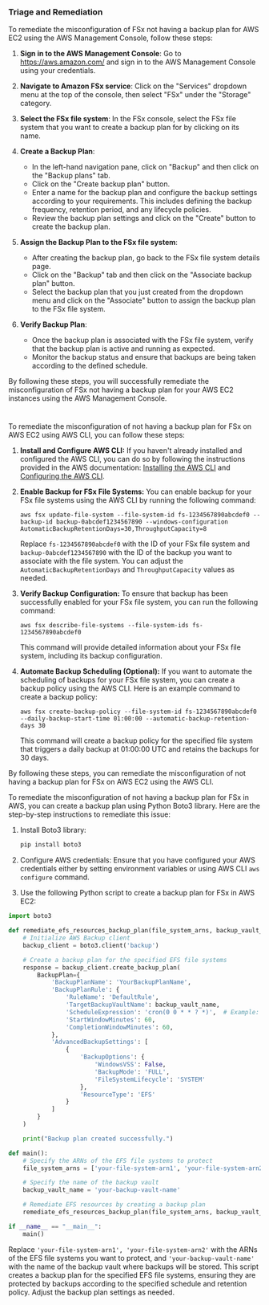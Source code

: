 
### Triage and Remediation
<Tabs>
<Tab title='Remediation'>

<AccordionGroup>
<Accordion title='Using Console' defaultOpen='true'>
To remediate the misconfiguration of FSx not having a backup plan for AWS EC2 using the AWS Management Console, follow these steps:

1. **Sign in to the AWS Management Console**: Go to https://aws.amazon.com/ and sign in to the AWS Management Console using your credentials.

2. **Navigate to Amazon FSx service**: Click on the "Services" dropdown menu at the top of the console, then select "FSx" under the "Storage" category.

3. **Select the FSx file system**: In the FSx console, select the FSx file system that you want to create a backup plan for by clicking on its name.

4. **Create a Backup Plan**:
   - In the left-hand navigation pane, click on "Backup" and then click on the "Backup plans" tab.
   - Click on the "Create backup plan" button.
   - Enter a name for the backup plan and configure the backup settings according to your requirements. This includes defining the backup frequency, retention period, and any lifecycle policies.
   - Review the backup plan settings and click on the "Create" button to create the backup plan.

5. **Assign the Backup Plan to the FSx file system**:
   - After creating the backup plan, go back to the FSx file system details page.
   - Click on the "Backup" tab and then click on the "Associate backup plan" button.
   - Select the backup plan that you just created from the dropdown menu and click on the "Associate" button to assign the backup plan to the FSx file system.

6. **Verify Backup Plan**:
   - Once the backup plan is associated with the FSx file system, verify that the backup plan is active and running as expected.
   - Monitor the backup status and ensure that backups are being taken according to the defined schedule.

By following these steps, you will successfully remediate the misconfiguration of FSx not having a backup plan for your AWS EC2 instances using the AWS Management Console.

#
</Accordion>

<Accordion title='Using CLI'>
To remediate the misconfiguration of not having a backup plan for FSx on AWS EC2 using AWS CLI, you can follow these steps:

1. **Install and Configure AWS CLI:**
   If you haven't already installed and configured the AWS CLI, you can do so by following the instructions provided in the AWS documentation: [Installing the AWS CLI](https://docs.aws.amazon.com/cli/latest/userguide/cli-chap-install.html) and [Configuring the AWS CLI](https://docs.aws.amazon.com/cli/latest/userguide/cli-chap-configure.html).

2. **Enable Backup for FSx File Systems:**
   You can enable backup for your FSx file systems using the AWS CLI by running the following command:
   ```
   aws fsx update-file-system --file-system-id fs-1234567890abcdef0 --backup-id backup-0abcdef1234567890 --windows-configuration AutomaticBackupRetentionDays=30,ThroughputCapacity=8
   ```
   Replace `fs-1234567890abcdef0` with the ID of your FSx file system and `backup-0abcdef1234567890` with the ID of the backup you want to associate with the file system. You can adjust the `AutomaticBackupRetentionDays` and `ThroughputCapacity` values as needed.

3. **Verify Backup Configuration:**
   To ensure that backup has been successfully enabled for your FSx file system, you can run the following command:
   ```
   aws fsx describe-file-systems --file-system-ids fs-1234567890abcdef0
   ```
   This command will provide detailed information about your FSx file system, including its backup configuration.

4. **Automate Backup Scheduling (Optional):**
   If you want to automate the scheduling of backups for your FSx file system, you can create a backup policy using the AWS CLI. Here is an example command to create a backup policy:
   ```
   aws fsx create-backup-policy --file-system-id fs-1234567890abcdef0 --daily-backup-start-time 01:00:00 --automatic-backup-retention-days 30
   ```
   This command will create a backup policy for the specified file system that triggers a daily backup at 01:00:00 UTC and retains the backups for 30 days.

By following these steps, you can remediate the misconfiguration of not having a backup plan for FSx on AWS EC2 using the AWS CLI.
</Accordion>

<Accordion title='Using Python'>
To remediate the misconfiguration of not having a backup plan for FSx in AWS, you can create a backup plan using Python Boto3 library. Here are the step-by-step instructions to remediate this issue:

1. Install Boto3 library:
   ```bash
   pip install boto3
   ```

2. Configure AWS credentials:
   Ensure that you have configured your AWS credentials either by setting environment variables or using AWS CLI `aws configure` command.

3. Use the following Python script to create a backup plan for FSx in AWS EC2:

```python
import boto3

def remediate_efs_resources_backup_plan(file_system_arns, backup_vault_name):
    # Initialize AWS Backup client
    backup_client = boto3.client('backup')

    # Create a backup plan for the specified EFS file systems
    response = backup_client.create_backup_plan(
        BackupPlan={
            'BackupPlanName': 'YourBackupPlanName',
            'BackupPlanRule': {
                'RuleName': 'DefaultRule',
                'TargetBackupVaultName': backup_vault_name,
                'ScheduleExpression': 'cron(0 0 * * ? *)',  # Example: Daily backup at midnight
                'StartWindowMinutes': 60,
                'CompletionWindowMinutes': 60,
            },
            'AdvancedBackupSettings': [
                {
                    'BackupOptions': {
                        'WindowsVSS': False,
                        'BackupMode': 'FULL',
                        'FileSystemLifecycle': 'SYSTEM'
                    },
                    'ResourceType': 'EFS'
                }
            ]
        }
    )

    print("Backup plan created successfully.")

def main():
    # Specify the ARNs of the EFS file systems to protect
    file_system_arns = ['your-file-system-arn1', 'your-file-system-arn2']

    # Specify the name of the backup vault
    backup_vault_name = 'your-backup-vault-name'

    # Remediate EFS resources by creating a backup plan
    remediate_efs_resources_backup_plan(file_system_arns, backup_vault_name)

if __name__ == "__main__":
    main()
```

Replace `'your-file-system-arn1', 'your-file-system-arn2'` with the ARNs of the EFS file systems you want to protect, and `'your-backup-vault-name'` with the name of the backup vault where backups will be stored. This script creates a backup plan for the specified EFS file systems, ensuring they are protected by backups according to the specified schedule and retention policy. Adjust the backup plan settings as needed.
</Accordion>
</AccordionGroup>
</Tab>
</Tabs>
